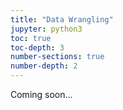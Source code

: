 ```yaml
---
title: "Data Wrangling"
jupyter: python3
toc: true
toc-depth: 3
number-sections: true
number-depth: 2
---
```


Coming soon...